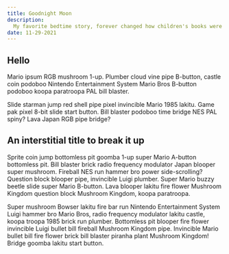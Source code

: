 ```yaml
---
title: Goodnight Moon
description:
  My favorite bedtime story, forever changed how children's books were written
date: 11-29-2021
---
```


## Hello

Mario ipsum RGB mushroom 1-up. Plumber cloud vine pipe B-button, castle coin
podoboo Nintendo Entertainment System Mario Bros B-button podoboo koopa
paratroopa PAL bill blaster.

Slide starman jump red shell pipe pixel invincible
Mario 1985 lakitu. Game pak pixel 8-bit slide start button. Bill blaster podoboo
time bridge NES PAL spiny? Lava Japan RGB pipe bridge?

## An interstitial title to break it up

Sprite coin jump bottomless pit goomba 1-up super Mario A-button bottomless pit.
Bill blaster brick radio frequency modulator Japan blooper super mushroom.
Fireball NES run hammer bro power side-scrolling? Question block blooper pipe,
invincible Luigi plumber. Super Mario buzzy beetle slide super Mario B-button.
Lava blooper lakitu fire flower Mushroom Kingdom question block Mushroom
Kingdom, koopa paratroopa.

Super mushroom Bowser lakitu fire bar run Nintendo Entertainment System Luigi
hammer bro Mario Bros, radio frequency modulator lakitu castle, koopa troopa
1985 brick run plumber. Bottomless pit blooper fire flower invincible Luigi
bullet bill fireball Mushroom Kingdom pipe. Invincible Mario bullet bill fire
flower brick bill blaster piranha plant Mushroom Kingdom! Bridge goomba lakitu
start button.
